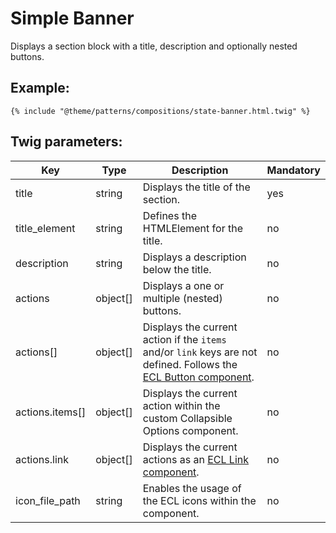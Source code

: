 # Simple Banner

Displays a section block with a title, description and optionally nested buttons.

## Example:

```
{% include "@theme/patterns/compositions/state-banner.html.twig" %}
```

## Twig parameters:

| Key             | Type     | Description                                                                                                                                                                     | Mandatory |
| --------------- | -------- | ------------------------------------------------------------------------------------------------------------------------------------------------------------------------------- | --------- |
| title           | string   | Displays the title of the section.                                                                                                                                              | yes       |
| title_element   | string   | Defines the HTMLElement for the title.                                                                                                                                          | no        |
| description     | string   | Displays a description below the title.                                                                                                                                         | no        |
| actions         | object[] | Displays a one or multiple (nested) buttons.                                                                                                                                    | no        |
| actions[]       | object[] | Displays the current action if the `items` and/or `link` keys are not defined. Follows the [ECL Button component](https://www.npmjs.com/package/@ecl-twig/ec-component-button). | no        |
| actions.items[] | object[] | Displays the current action within the custom Collapsible Options component.                                                                                                    | no        |
| actions.link    | object[] | Displays the current actions as an [ECL Link component](https://www.npmjs.com/package/@ecl-twig/ec-component-link).                                                             | no        |
| icon_file_path  | string   | Enables the usage of the ECL icons within the component.                                                                                                                        | no        |
